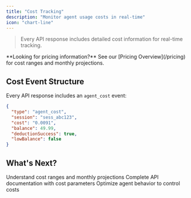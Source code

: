 ```yaml
---
title: "Cost Tracking"
description: "Monitor agent usage costs in real-time"
icon: "chart-line"
---
```


> Every API response includes detailed cost information for real-time tracking.

<Note>
  **Looking for pricing information?** See our [Pricing Overview](/pricing) for cost ranges and monthly projections.
</Note>

## Cost Event Structure

Every API response includes an `agent_cost` event:

```json
{
  "type": "agent_cost",
  "session": "sess_abc123",
  "cost": "0.0091",
  "balance": 49.99,
  "deductionSuccess": true,
  "lowBalance": false
}
```


## What's Next?

<CardGroup cols={3}>
  <Card title="Pricing Overview" icon="dollar-sign" href="/pricing">
    Understand cost ranges and monthly projections
  </Card>
  
  <Card title="API Reference" icon="code" href="/api/run-agent">
    Complete API documentation with cost parameters
  </Card>
  
  <Card title="System Prompts" icon="user" href="/build/system-prompts">
    Optimize agent behavior to control costs
  </Card>
</CardGroup>